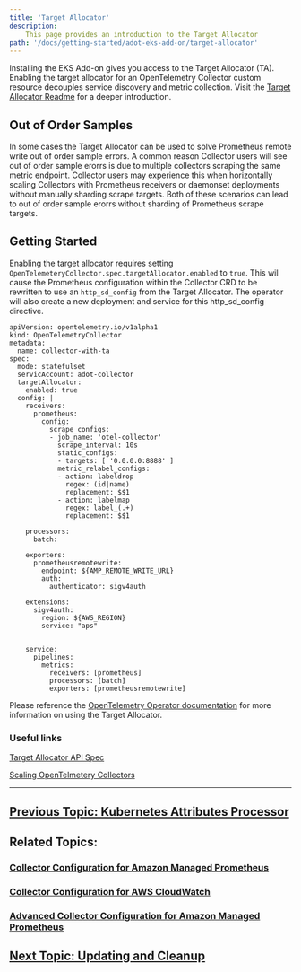 ```yaml
---
title: 'Target Allocator'
description:
    This page provides an introduction to the Target Allocator
path: '/docs/getting-started/adot-eks-add-on/target-allocator'
---
```


Installing the EKS Add-on gives you access to the Target Allocator (TA). Enabling the target allocator for an
OpenTelemetry Collector custom resource decouples service discovery and metric collection. Visit the [Target Allocator Readme](https://github.com/open-telemetry/opentelemetry-operator/blob/main/cmd/otel-allocator/README.md)
for a deeper introduction. 

## Out of Order Samples

In some cases the Target Allocator can be used to solve Prometheus remote write out of order sample errors. A common
reason Collector users will see out of order sample erorrs is due to multiple collectors scraping the same metric
endpoint. Collector users may experience this when horizontally scaling Collectors with Prometheus 
receivers or daemonset deployments without manually sharding scrape targets. Both of these scenarios can lead to
out of order sample erorrs without sharding of Prometheus scrape targets.

## Getting Started

Enabling the target allocator requires setting `OpenTelemeteryCollector.spec.targetAllocator.enabled` to `true`.
This will cause the Prometheus configuration within the Collector CRD to be rewritten to use an `http_sd_config`
from the Target Allocator. The operator will also create a new deployment and service for this http_sd_config
directive.

```
apiVersion: opentelemetry.io/v1alpha1
kind: OpenTelemetryCollector
metadata:
  name: collector-with-ta
spec:
  mode: statefulset
  servicAccount: adot-collector
  targetAllocator:
    enabled: true
  config: |
    receivers:
      prometheus:
        config:
          scrape_configs:
          - job_name: 'otel-collector'
            scrape_interval: 10s
            static_configs:
            - targets: [ '0.0.0.0:8888' ]
            metric_relabel_configs:
            - action: labeldrop
              regex: (id|name)
              replacement: $$1
            - action: labelmap
              regex: label_(.+)
              replacement: $$1
    
    processors:
      batch:

    exporters:
      prometheusremotewrite:
        endpoint: ${AMP_REMOTE_WRITE_URL}
        auth:
          authenticator: sigv4auth
    
    extensions:
      sigv4auth:
        region: ${AWS_REGION}
        service: "aps"


    service:
      pipelines:
        metrics:
          receivers: [prometheus]
          processors: [batch]
          exporters: [prometheusremotewrite]
```

Please reference the [OpenTelemetry Operator documentation](https://github.com/open-telemetry/opentelemetry-operator/tree/main#target-allocator) 
for more information on using the Target Allocator. 

### Useful links

[Target Allocator API Spec](https://github.com/open-telemetry/opentelemetry-operator/blob/main/docs/api.md#opentelemetrycollectorspectargetallocator)

[Scaling OpenTelmetery Collectors](https://opentelemetry.io/docs/collector/scaling/)

--- 
## [Previous Topic: Kubernetes Attributes Processor](/docs/getting-started/adot-eks-add-on/k8s-attr-processor)

## Related Topics:

### [Collector Configuration for Amazon Managed Prometheus](/docs/getting-started/adot-eks-add-on/config-amp)

### [Collector Configuration for AWS CloudWatch](/docs/getting-started/adot-eks-add-on/config-cloudwatch)

### [Advanced Collector Configuration for Amazon Managed Prometheus](/docs/getting-started/adot-eks-add-on/config-advanced)

## [Next Topic: Updating and Cleanup](/docs/getting-started/adot-eks-add-on/update-and-cleanup)
